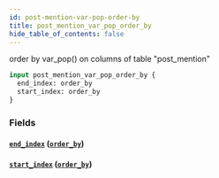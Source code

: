 ```yaml
---
id: post-mention-var-pop-order-by
title: post_mention_var_pop_order_by
hide_table_of_contents: false
---
```



order by var_pop() on columns of table "post_mention"

```graphql
input post_mention_var_pop_order_by {
  end_index: order_by
  start_index: order_by
}
```


### Fields

#### [`end_index`](#) ([`order_by`](../enums/order-by))




#### [`start_index`](#) ([`order_by`](../enums/order-by))






